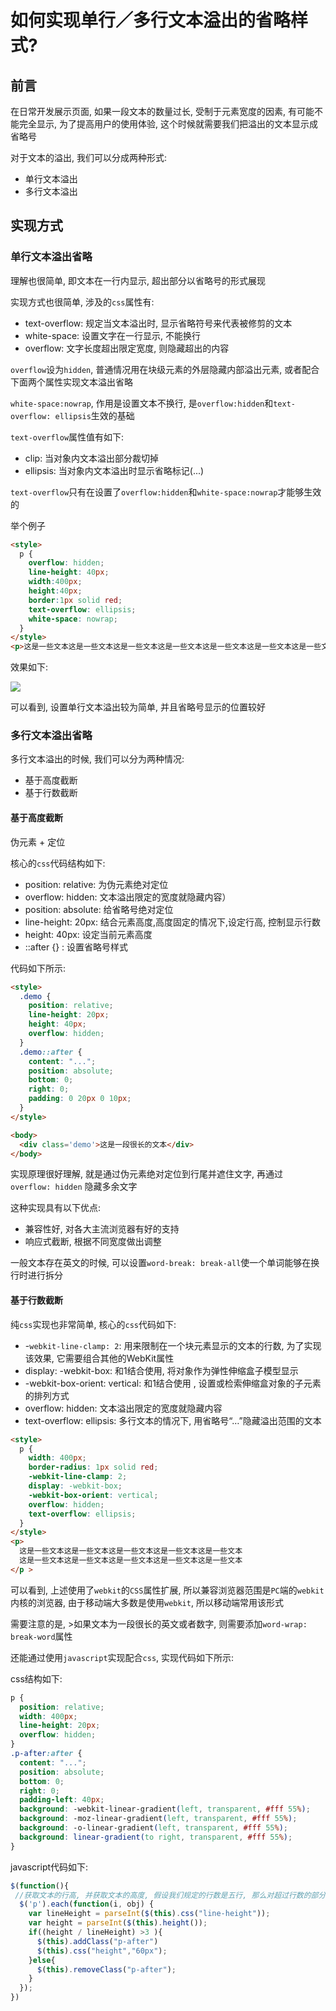# 如何实现单行／多行文本溢出的省略样式? 

## 前言

在日常开发展示页面, 如果一段文本的数量过长, 受制于元素宽度的因素, 有可能不能完全显示, 为了提高用户的使用体验, 这个时候就需要我们把溢出的文本显示成省略号

对于文本的溢出, 我们可以分成两种形式: 

- 单行文本溢出
- 多行文本溢出

## 实现方式

### 单行文本溢出省略

理解也很简单, 即文本在一行内显示, 超出部分以省略号的形式展现

实现方式也很简单, 涉及的`css`属性有: 

- text-overflow: 规定当文本溢出时, 显示省略符号来代表被修剪的文本
- white-space: 设置文字在一行显示, 不能换行
- overflow: 文字长度超出限定宽度, 则隐藏超出的内容

`overflow`设为`hidden`, 普通情况用在块级元素的外层隐藏内部溢出元素, 或者配合下面两个属性实现文本溢出省略

`white-space:nowrap`, 作用是设置文本不换行, 是`overflow:hidden`和`text-overflow: ellipsis`生效的基础

`text-overflow`属性值有如下: 

- clip: 当对象内文本溢出部分裁切掉
- ellipsis: 当对象内文本溢出时显示省略标记(...)

`text-overflow`只有在设置了`overflow:hidden`和`white-space:nowrap`才能够生效的

举个例子

```html
<style>
  p {
    overflow: hidden;
    line-height: 40px;
    width:400px;
    height:40px;
    border:1px solid red;
    text-overflow: ellipsis;
    white-space: nowrap;
  }
</style>
<p>这是一些文本这是一些文本这是一些文本这是一些文本这是一些文本这是一些文本这是一些文本这是一些文本这是一些文本这是一些文本</p>
```

效果如下: 

![](https://static.vue-js.com/bb3048e0-a0e9-11eb-85f6-6fac77c0c9b3.png)

可以看到, 设置单行文本溢出较为简单, 并且省略号显示的位置较好

### 多行文本溢出省略

多行文本溢出的时候, 我们可以分为两种情况: 

- 基于高度截断
- 基于行数截断

#### 基于高度截断

伪元素 + 定位

核心的`css`代码结构如下: 

- position: relative: 为伪元素绝对定位
- overflow: hidden: 文本溢出限定的宽度就隐藏内容）
- position: absolute: 给省略号绝对定位
- line-height: 20px: 结合元素高度,高度固定的情况下,设定行高, 控制显示行数
- height: 40px: 设定当前元素高度
- ::after {} : 设置省略号样式

代码如下所示: 

```html
<style>
  .demo {
    position: relative;
    line-height: 20px;
    height: 40px;
    overflow: hidden;
  }
  .demo::after {
    content: "...";
    position: absolute;
    bottom: 0;
    right: 0;
    padding: 0 20px 0 10px;
  }
</style>

<body>
  <div class='demo'>这是一段很长的文本</div>
</body>
```

实现原理很好理解, 就是通过伪元素绝对定位到行尾并遮住文字, 再通过 `overflow: hidden` 隐藏多余文字

这种实现具有以下优点: 

- 兼容性好, 对各大主流浏览器有好的支持
- 响应式截断, 根据不同宽度做出调整

一般文本存在英文的时候, 可以设置`word-break: break-all`使一个单词能够在换行时进行拆分

#### 基于行数截断

纯`css`实现也非常简单, 核心的`css`代码如下: 

- -`webkit-line-clamp: 2`: 用来限制在一个块元素显示的文本的行数, 为了实现该效果, 它需要组合其他的WebKit属性
- display: -webkit-box: 和1结合使用, 将对象作为弹性伸缩盒子模型显示 
- -webkit-box-orient: vertical: 和1结合使用 , 设置或检索伸缩盒对象的子元素的排列方式 
- overflow: hidden: 文本溢出限定的宽度就隐藏内容
- text-overflow: ellipsis: 多行文本的情况下, 用省略号“…”隐藏溢出范围的文本

```html
<style>
  p {
    width: 400px;
    border-radius: 1px solid red;
    -webkit-line-clamp: 2;
    display: -webkit-box;
    -webkit-box-orient: vertical;
    overflow: hidden;
    text-overflow: ellipsis;
  }
</style>
<p>
  这是一些文本这是一些文本这是一些文本这是一些文本这是一些文本
  这是一些文本这是一些文本这是一些文本这是一些文本这是一些文本
</p >
```

可以看到, 上述使用了`webkit`的`CSS`属性扩展, 所以兼容浏览器范围是`PC`端的`webkit`内核的浏览器, 由于移动端大多数是使用`webkit`, 所以移动端常用该形式

需要注意的是, >如果文本为一段很长的英文或者数字, 则需要添加`word-wrap: break-word`属性

还能通过使用`javascript`实现配合`css`, 实现代码如下所示: 

css结构如下: 

```css
p {
  position: relative;
  width: 400px;
  line-height: 20px;
  overflow: hidden;
}
.p-after:after {
  content: "..."; 
  position: absolute; 
  bottom: 0; 
  right: 0; 
  padding-left: 40px;
  background: -webkit-linear-gradient(left, transparent, #fff 55%);
  background: -moz-linear-gradient(left, transparent, #fff 55%);
  background: -o-linear-gradient(left, transparent, #fff 55%);
  background: linear-gradient(to right, transparent, #fff 55%);
}
```

javascript代码如下: 

```js
$(function(){
 //获取文本的行高, 并获取文本的高度, 假设我们规定的行数是五行, 那么对超过行数的部分进行限制高度, 并加上省略号
  $('p').each(function(i, obj) {
    var lineHeight = parseInt($(this).css("line-height"));
    var height = parseInt($(this).height());
    if((height / lineHeight) >3 ){
      $(this).addClass("p-after")
      $(this).css("height","60px");
    }else{
      $(this).removeClass("p-after");
    }
  });
})
```
